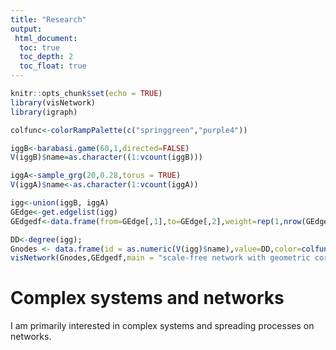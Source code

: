 ```yaml
---
title: "Research"
output:
 html_document:
  toc: true
  toc_depth: 2
  toc_float: true
---
```


```r
knitr::opts_chunk$set(echo = TRUE)
library(visNetwork)
library(igraph)
```
```r
colfunc<-colorRampPalette(c("springgreen","purple4"))

iggB<-barabasi.game(60,1,directed=FALSE)
V(iggB)$name=as.character((1:vcount(iggB)))

iggA<-sample_grg(20,0.28,torus = TRUE)
V(iggA)$name<-as.character(1:vcount(iggA))

igg<-union(iggB, iggA)
GEdge<-get.edgelist(igg)
GEdgedf<-data.frame(from=GEdge[,1],to=GEdge[,2],weight=rep(1,nrow(GEdge)),color=rep("purple",nrow(GEdge)))

DD<-degree(igg);
Gnodes <- data.frame(id = as.numeric(V(igg)$name),value=DD,color=colfunc(10)[cut(DD,breaks=10,labels=FALSE)])
visNetwork(Gnodes,GEdgedf,main = "scale-free network with geometric core") %>% visInteraction(dragView=FALSE,zoomView=FALSE)
```

# Complex systems and networks

I am primarily interested in complex systems and spreading processes on networks.
